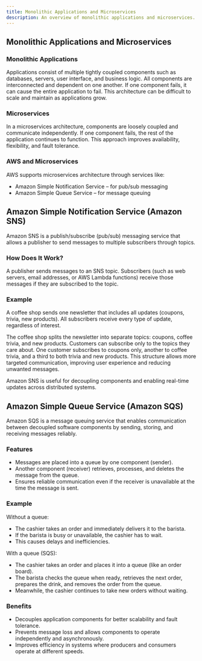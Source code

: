 ```yaml
---
title: Monolithic Applications and Microservices
description: An overview of monolithic applications and microservices. 
---
```


## Monolithic Applications and Microservices

### Monolithic Applications

Applications consist of multiple tightly coupled components such as databases, servers, user interface, and business logic. All components are interconnected and dependent on one another. If one component fails, it can cause the entire application to fail. This architecture can be difficult to scale and maintain as applications grow.

### Microservices

In a microservices architecture, components are loosely coupled and communicate independently. If one component fails, the rest of the application continues to function. This approach improves availability, flexibility, and fault tolerance.

### AWS and Microservices

AWS supports microservices architecture through services like:
  - Amazon Simple Notification Service – for pub/sub messaging
  - Amazon Simple Queue Service – for message queuing

## Amazon Simple Notification Service (Amazon SNS)

Amazon SNS is a publish/subscribe (pub/sub) messaging service that allows a publisher to send messages to multiple subscribers through topics.

### How Does It Work?

A publisher sends messages to an SNS topic. Subscribers (such as web servers, email addresses, or AWS Lambda functions) receive those messages if they are subscribed to the topic.

### Example

A coffee shop sends one newsletter that includes all updates (coupons, trivia, new products). All subscribers receive every type of update, regardless of interest.

The coffee shop splits the newsletter into separate topics: coupons, coffee trivia, and new products. Customers can subscribe only to the topics they care about. One customer subscribes to coupons only, another to coffee trivia, and a third to both trivia and new products. This structure allows more targeted communication, improving user experience and reducing unwanted messages.

Amazon SNS is useful for decoupling components and enabling real-time updates across distributed systems.

## Amazon Simple Queue Service (Amazon SQS)

Amazon SQS is a message queuing service that enables communication between decoupled software components by sending, storing, and receiving messages reliably.

### Features

- Messages are placed into a queue by one component (sender).
- Another component (receiver) retrieves, processes, and deletes the message from the queue.
- Ensures reliable communication even if the receiver is unavailable at the time the message is sent.

### Example

Without a queue:

- The cashier takes an order and immediately delivers it to the barista.
- If the barista is busy or unavailable, the cashier has to wait.
- This causes delays and inefficiencies.

With a queue (SQS):

- The cashier takes an order and places it into a queue (like an order board).
- The barista checks the queue when ready, retrieves the next order, prepares the drink, and removes the order from the queue.
- Meanwhile, the cashier continues to take new orders without waiting.

### Benefits

- Decouples application components for better scalability and fault tolerance.
- Prevents message loss and allows components to operate independently and asynchronously.
- Improves efficiency in systems where producers and consumers operate at different speeds.
